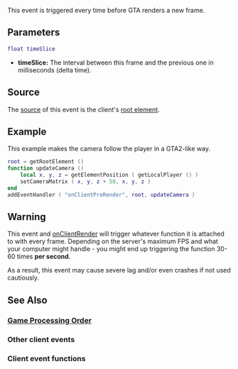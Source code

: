 
{{Client event}} 
This event is triggered every time before GTA renders a new frame.

==Parameters==
<syntaxhighlight lang="lua">
float timeSlice
</syntaxhighlight>
*'''timeSlice:''' The interval between this frame and the previous one in milliseconds (delta time).

==Source==
The [[/event_system#Event_source.md|source]] of this event is the client's [[/root element.md|root element]].

==Example==
This example makes the camera follow the player in a GTA2-like way.
<syntaxhighlight lang="lua">
root = getRootElement ()
function updateCamera ()
	local x, y, z = getElementPosition ( getLocalPlayer () )
	setCameraMatrix ( x, y, z + 50, x, y, z )
end
addEventHandler ( "onClientPreRender", root, updateCamera )
</syntaxhighlight>

==Warning==
This event and [[/onClientRender.md|onClientRender]] will trigger whatever function it is attached to with every frame. Depending on the server's maximum FPS and what your computer might handle - you might end up triggering the function 30-60 times '''per second'''.

As a result, this event may cause severe lag and/or even crashes if not used cautiously.

==See Also==
===[[/Game_Processing_Order.md|Game Processing Order]]===
===Other client events===
{{Client_other_events}}
===Client event functions===
{{Client_event_functions}}